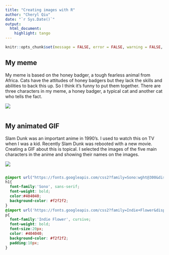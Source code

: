 ---
title: "Creating images with R"
author: "Cheryl Qiu"
date: "`r Sys.Date()`"
output:
  html_document:
    highlight: tango
---

```{r setup, include=FALSE}
knitr::opts_chunk$set(message = FALSE, error = FALSE, warning = FALSE, echo = TRUE)
```

## My meme

My meme is based on the honey badger, a tough fearless animal from Africa. Cats have the attitudes of honey badgers but they lack the skills and abilities to back this up. So I think it's funny to put them together. There are three characters in my meme, a honey badger, a typical cat and another cat who tells the fact.

![](my_meme.png)

```{r file = "meme.R", eval = FALSE}

```


## My animated GIF

Slam Dunk was an important anime in 1990's. I used to watch this on TV when I was a kid.  Recently Slam Dunk was rebooted with a new movie. Creating a GIF about this is topical. I selected the images of the five main characters in the anime and showing their names on the images. 

![](my_animation.gif)

```{r file = "animation.R", eval=FALSE}

```

```{css}
@import url("https://fonts.googleapis.com/css2?family=Sono:wght@300&display=swap");
h1{
  font-family:'Sono', sans-serif;
  font-weight: bold;
  color:#404040;
  background-color: #f2f2f2;
}
@import url('https://fonts.googleapis.com/css2?family=Indie+Flower&display=swap');
p{
  font-family:'Indie Flower', cursive;
  font-weight: bold;
  font-size:20px;
  color: #404040;
  background-color: #f2f2f2;
  padding:10px;
}
```
